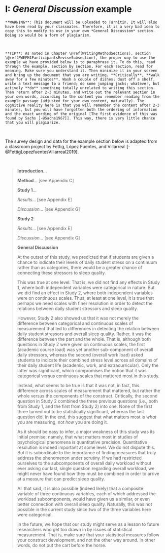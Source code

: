 # I: *General Discussion* example {-}

```block2
**WARNING**: This document will be uploaded to Turnitin. It will also have been read by your classmates. Therefore, it is a very bad idea to copy this to modify to use in your own *General Discussion* section. Doing so would be a form of plagiarism. 
```

<br/>

```block2
**TIP**: As noted in Chapter \@ref(WritingMethodSections), section \@ref(PWEFM1ParticipantsReviseSubsection), the proper way to use the example we have provided below is to paraphrase it. To do this, read through the example, section by section. For each section, read for meaning. Make sure you understand it. Then minimize it in your screen and bring up the document that you are writing. **Critically**, **walk away for a few minutes**. Wash a couple of dishes; dust off a shelf, write a text message to a friend; do some jumping jacks; whatever, but actively **do** something totally unrelated to writing this section. Then return after 2-3 minutes, and write out the relevant section in your own words, according to the content you remember reading from the example passage (adjusted for your own content, naturally). The cognitive reality here is that you will remember the content after 2-3 minutes, but you will have forgotten both the ordering of information and the exact wording of the original [The first evidence of this was found by Sachs [-@Sachs1967]]. This way, there is very little chance that you will plagiarize.
```

<br/>

The survey design and data for the example section below is adapted from a classroom project by Fettig, López Fuentes, and Villarreal [-@FettigLopezfuentesVillarreal2019]. 

<br/>

>**Introduction**...
>
>**Method**... [see Appendix C]
>
>**Study 1**...
>
>*Results*... [see Appendix E]
>
>*Discussion*... [see Appendix G]
>
>**Study 2**
>
>*Results*... [see Appendix E]
>
>*Discussion*... [see Appendix G]
>
>**General Discussion**
>
>At the outset of this study, we predicted that if students are given a chance to indicate their levels of daily student stress on a continuum rather than as categories, there would be a greater chance of connecting these stressors to sleep quality. 
>
>This was true at one level. That is, we did not find any effects in Study 1, where both independent variables were categorical in nature. But we did find an effect in Study 2, where both independent variables were on continuous scales. Thus, at least at one level, it is true that perhaps we need scales with finer resolution in order to detect the relations between daily student stressors and sleep quality.
>
>However, Study 2 also showed us that it was not merely the difference between categorical and continuous scales of measurement that led to differences in detecting the relation between daily student stressors and overall sleep quality. Rather, it was the difference between the part and the whole. That is, although both questions in Study 2 were given on continuous scales, the first (academic course load) was yet another sub-component of overall daily stressors, whereas the second (overall work load) asked students to indicate their combined stress level across all domains of their daily student life (academic, work, and extracurricular). Only the latter was significant, which compromises the notion that it was categorical versus continuous scales that mattered most in this study.
>
>Instead, what seems to be true is that it was not, in fact, this difference across scales of measurement that mattered, but rather the whole versus the components of the construct. Critically, the second question in Study 2 combined the three previous questions (i.e., both from Study 1, and the first from Study 2) into one. None of the first three turned out to be statistically significant, whereas the last question did. In the end, this suggest that what matters most is *what* you are measuring, not *how* you are doing it.
>
>As it should be easy to infer, a major weakness of this study was its initial premise: namely, that what matters most in studies of psychological phenomena is quantitative precision. Quantitative resolution is indeed important at some level. We do not dispute this. But it is subordinate to the importance of finding measures that truly address the phenomenon under scrutiny. If we had restricted ourselves to the subcomponents of overall daily workload without ever asking our last, single question regarding overall workload, we might never have found how they must be combined in order to arrive at a measure that can predict sleep quality.
>
>All that said, it is also possible (indeed likely) that a composite variable of three continuous variables, each of which addressed the workload subcomponents, would have given us a similar, or even better connection with overall sleep quality. Naturally, this was not possible in the current study since two of the three variables here were categorical.
>
>In the future, we hope that our study might serve as a lesson to future researchers who get too drawn in by issues of statistical measurement. That is, make sure that your statistical measures follow your construct development, and not the other way around. In other words, do not put the cart before the horse.